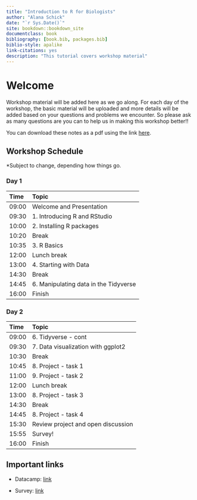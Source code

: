 ```yaml
--- 
title: "Introduction to R for Biologists"
author: "Alana Schick"
date: "`r Sys.Date()`"
site: bookdown::bookdown_site
documentclass: book
bibliography: [book.bib, packages.bib]
biblio-style: apalike
link-citations: yes
description: "This tutorial covers workshop material"
---
```


# Welcome

Workshop material will be added here as we go along. For each day of the workshop, the basic material will be uploaded and more details will be added based on your questions and problems we encounter. So please ask as many questions are you can to help us in making this workshop better!!

You can download these notes as a pdf using the link [here](book/IntroRWorkshop.pdf).

## Workshop Schedule

*Subject to change, depending how things go. 

### Day 1 {-}

Time | Topic                               
:-------| :----------------------------------
09:00  | Welcome and Presentation
09:30  | 1. Introducing R and RStudio
10:00  | 2. Installing R packages
10:20  | Break
10:35  | 3. R Basics
12:00  | Lunch break
13:00  | 4. Starting with Data
14:30  | Break
14:45  | 6. Manipulating data in the Tidyverse
16:00  | Finish

### Day 2 {-}

Time | Topic                                         
:-------| :----------------------------------
09:00  | 6. Tidyverse - cont
09:30  | 7. Data visualization with ggplot2
10:30  | Break
10:45  | 8. Project - task 1
11:00  | 9. Project - task 2
12:00  | Lunch break
13:00  | 8. Project - task 3
14:30  | Break
14:45  | 8. Project - task 4
15:30  | Review project and open discussion
15:55  | Survey!
16:00  | Finish

  
## Important links

- Datacamp: [link](https://www.datacamp.com/home)
  
<!-- - DADA2 Tutorial :  [link](http://benjjneb.github.io/dada2/tutorial.html)  -->
<!-- - Day One presentation : [link](microbiomeworkshop.pdf) -->
<!-- - Day One dataset : [link](MiSeqSOPData.zip) -->
<!-- - Project dataset : [link](https://www.dropbox.com/sh/qra6ohbsyt1icaz/AAACvlNjUhfkbkGIp_1KA2uCa?dl=0) -->

- Survey: [link](https://forms.gle/nQvZon6DBM6c38Np9)
